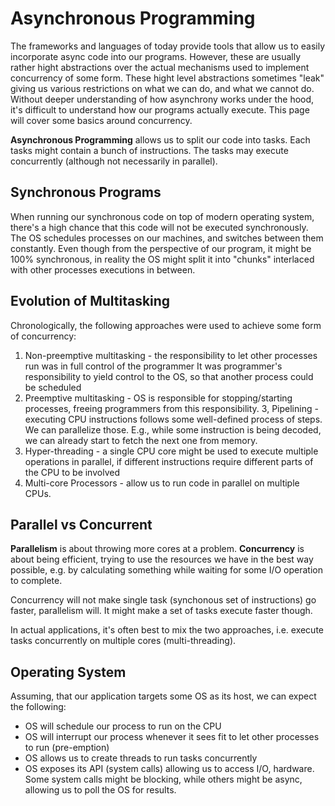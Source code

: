# Asynchronous Programming

The frameworks and languages of today provide
tools that allow us to easily incorporate async
code into our programs. However, these are usually
rather hight abstractions over the actual mechanisms
used to implement concurrency of some form. These 
hight level abstractions sometimes "leak" giving
us various restrictions on what we can do, and what
we cannot do. Without deeper understanding of how
asynchrony works under the hood, it's difficult
to understand how our programs actually execute.
This page will cover some basics around concurrency.

**Asynchronous Programming** allows us to split
our code into tasks. Each tasks might contain
a bunch of instructions. The tasks may execute 
concurrently (although not necessarily in parallel).

## Synchronous Programs

When running our synchronous code on top of modern operating system,
there's a high chance that this code will not be 
executed synchronously. The OS schedules processes
on our machines, and switches between them constantly.
Even though from the perspective of our program, it might
be 100% synchronous, in reality the OS might split
it into "chunks" interlaced with other processes
executions in between.

## Evolution of Multitasking

Chronologically, the following approaches were used
to achieve some form of concurrency:

1. Non-preemptive multitasking - the responsibility
to let other processes run was in full control of the programmer
It was programmer's responsibility to yield control
to the OS, so that another process could be scheduled
2. Preemptive multitasking - OS is responsible for 
stopping/starting processes, freeing programmers
from this responsibility.
3, Pipelining - executing CPU instructions follows
some well-defined process of steps. We can parallelize those.
E.g., while some instruction is being decoded, we can already
start to fetch the next one from memory.
3. Hyper-threading - a single CPU core might be used
to execute multiple operations in parallel, if different
instructions require different parts of the CPU to 
be involved
3. Multi-core Processors - allow us to run
code in parallel on multiple CPUs.

## Parallel vs Concurrent

**Parallelism** is about throwing more cores
at a problem.
**Concurrency** is about being efficient, trying
to use the resources we have in the best way possible,
e.g. by calculating something while waiting for
some I/O operation to complete.

Concurrency will not make single task (synchonous set of instructions)
go faster, parallelism will. It might make a set of tasks
execute faster though.

In actual applications, it's often best to mix the 
two approaches, i.e. execute tasks concurrently on multiple
cores (multi-threading).

## Operating System

Assuming, that our application targets some OS as its host,
we can expect the following:

- OS will schedule our process to run on the CPU
- OS will interrupt our process whenever it sees fit to let other
  processes to run (pre-emption)
- OS allows us to create threads to run tasks concurrently
- OS exposes its API (system calls) allowing us
  to access I/O, hardware. Some system calls might be 
  blocking, while others might be async, allowing us to
  poll the OS for results.